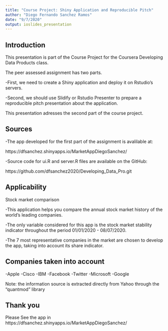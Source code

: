 ```yaml
---
title: "Course Project: Shiny Application and Reproducible Pitch"
author: "Diego Fernando Sanchez Ramos"
date: "9/7/2020"
output: ioslides_presentation
---
```


## Introduction
This presentation is part of the Course Project for the Coursera Developing Data Products class. 

The peer assessed assignment has two parts. 

-First, we need to create a Shiny application and deploy it on Rstudio's servers. 

-Second, we should use Slidify or Rstudio Presenter to prepare a reproducible pitch presentation about the application. 


This presentation adresses the second part of the course project. 

## Sources

-The app developed for the first part of the assignment is avalilable at:

https://dfsanchez.shinyapps.io/MarketAppDiegoSanchez/

-Source code for ui.R and server.R files are available on the GitHub:

https://github.com/dfsanchez2020/Developing_Data_Pro.git


## Applicability

Stock market comparison

-This application helps you compare the annual stock market history of the world's leading companies.

-The only variable considered for this app is the stock market stability indicator throughout the period 01/01/2020 - 08/07/2020.

-The 7 most representative companies in the market are chosen to develop the app, taking into account its share indicator.

## Companies taken into account

-Apple
-Cisco
-IBM
-Facebook
-Twitter
-Microsoft
-Google

Note: the information source is extracted directly from Yahoo through the "quantmod" library

## Thank you

Please See the app in https://dfsanchez.shinyapps.io/MarketAppDiegoSanchez/
